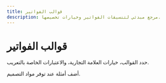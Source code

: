```yaml
---
title: قوالب الفواتير
description: مرجع مبدئي لتنسيقات الفواتير وخيارات تخصيصها.
---
```


# قوالب الفواتير

حدد القوالب، خيارات العلامة التجارية، والاعتبارات الخاصة بالتعريب.

أضف أمثلة عند توفر مواد التصميم.
